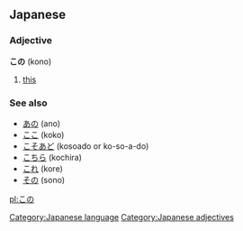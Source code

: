 == Japanese ==                             
===Adjective===
'''この''' (kono)

# [[this]]

===See also===
*[[あの]] (ano)
*[[ここ]] (koko)
*[[こそあど]] (kosoado or ko-so-a-do)
*[[こちら]] (kochira)
*[[これ]] (kore)
*[[その]] (sono)
<!-- only ko- and -no forms of ko-so-a-do words should be here -->

[[Category:Japanese language]]
[[Category:Japanese adjectives]]
[[pl:この]]
